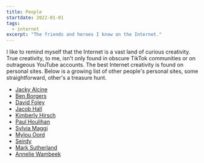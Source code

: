 ```yaml
---
title: People
startdate: 2022-01-01
tags:
  - internet
excerpt: "The friends and heroes I know on the Internet."
---
```

I like to remind myself that the Internet is a vast land of curious creativity. True creativity, to me, isn't only found in obscure TikTok communities or on outrageous YouTube accounts. The best Internet creativity is found on personal sites. Below is a growing list of other people's personal sites, some straightforward, other's a treasure hunt. 

- [Jacky Alcine](https://jacky.wtf/)
- [Ben Borgers](https://benborgers.com/)
- [David Foley](https://www.dfoley.ie)
- [Jacob Hall](https://jacobhall.net/)
- [Kimberly Hirsch](https://kimberlyhirsh.com)
- [Paul Houlihan](https://pauho.net)
- [Sylvia Maggi](https://silviamaggidesign.com)
- [Mylou Oord](https://mylouoord.com/)
- [Seirdy](https://seirdy.one)
- [Mark Sutherland](https://marksuth.dev)
- [Annelie Wambeek](https://www.anneliewambeek.com/)